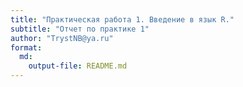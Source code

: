 ```yaml
---
title: "Практическая работа 1. Введение в язык R."
subtitle: "Отчет по практике 1"
author: "TrystNB@ya.ru"
format: 
  md:
    output-file: README.md
---
```

